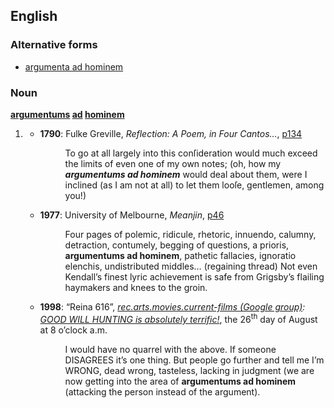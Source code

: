{{rfv|Standard plural is "[[argumenta ad hominem]]." I think this should be labelled nonstandard. -- [[User:WikiPedant|WikiPedant]] 01:24, 23 August 2008 (UTC)}}

==English==

===Alternative forms===
* [[argumenta ad hominem]]

===Noun===
'''[[argumentums]] [[ad]] [[hominem]]''' {{p}}

# {{nonstandard}} {{plural of|[[argumentum ad hominem#English|argumentum ad hominem]]}}
#* '''1790''': Fulke Greville, ''Reflection: A Poem, in Four Cantos…'', [http://www.google.co.uk/books?id=EmIgAAAAMAAJ&pg=PA134&dq=%22argumentums+ad%22 p134]
#*: To go at all largely into this conſideration would much exceed the limits of even one of my own notes; (oh, how my '''''argumentums ad hominem''''' would deal about them, were I inclined (as I am not at all) to let them looſe, gentlemen, among you!)
#* '''1977''': University of Melbourne, ''Meanjin'', [http://www.google.co.uk/books?id=60cZAAAAIAAJ&q=%22argumentums+ad%22&dq=%22argumentums+ad%22&pgis=1 p46]
#*: Four pages of polemic, ridicule, rhetoric, innuendo, calumny, detraction, contumely, begging of questions, a prioris, '''argumentums ad hominem''', pathetic fallacies, ignoratio elenchis, undistributed middles… (regaining thread) Not even Kendall’s finest lyric achievement is safe from Grigsby’s flailing haymakers and knees to the groin.
#* '''1998''': “Reina 616”, ''[http://groups.google.co.uk/group/rec.arts.movies.current-films/topics?lnk=sg&hl=en rec.arts.movies.current-films (Google group)]: [http://groups.google.co.uk/group/rec.arts.movies.current-films/browse_thread/thread/bdef1e2ba10f1a34/b723add186d917e5?lnk=st&q=%22argumentums+ad%22&rnum=2&hl=en#b723add186d917e5 GOOD WILL HUNTING is absolutely terrific!]'', the 26<sup>th</sup> day of August at 8 o’clock a.m.
#*: I would have no quarrel with the above. If someone DISAGREES it’s one thing. But people go further and tell me I’m WRONG, dead wrong, tasteless, lacking in judgment (we are now getting into the area of '''argumentums ad hominem''' (attacking the person instead of the argument).<!--[sic] second closing parenthesis not included in original text-->